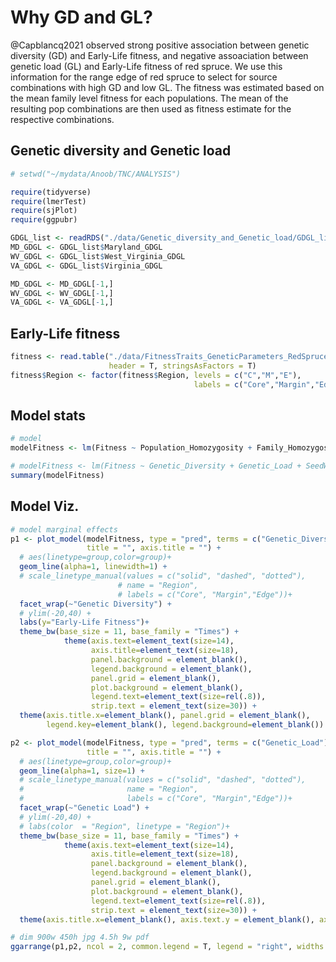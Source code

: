 # Why GD and GL?   

@Capblancq2021 observed strong positive association between genetic diversity (GD) and Early-Life fitness, and negative assoaciation between genetic load (GL) and Early-Life fitness of red spruce. We use this information for the range edge of red spruce to select for source combinations with high GD and low GL. The fitness was estimated based on the mean family level fitness for each populations. The mean of the resulting pop combinations are then used as fitness estimate for the respective combinations.      



## Genetic diversity and Genetic load   
```r
# setwd("~/mydata/Anoob/TNC/ANALYSIS")
```

```r
require(tidyverse)
require(lmerTest)
require(sjPlot)
require(ggpubr)
```

```r
GDGL_list <- readRDS("./data/Genetic_diversity_and_Genetic_load/GDGL_list")
MD_GDGL <- GDGL_list$Maryland_GDGL
WV_GDGL <- GDGL_list$West_Virginia_GDGL
VA_GDGL <- GDGL_list$Virginia_GDGL

MD_GDGL <- MD_GDGL[-1,]
WV_GDGL <- WV_GDGL[-1,]
VA_GDGL <- VA_GDGL[-1,]
```

## Early-Life fitness 
```r
fitness <- read.table("./data/FitnessTraits_GeneticParameters_RedSpruce.txt",
                      header = T, stringsAsFactors = T)
fitness$Region <- factor(fitness$Region, levels = c("C","M","E"),
                                         labels = c("Core","Margin","Edge"))
```

## Model stats
```r
# model
modelFitness <- lm(Fitness ~ Population_Homozygosity + Family_Homozygosity + Genetic_Diversity + Genetic_Load + SeedWeight, data=fitness %>% filter(Region=="Edge"))

# modelFitness <- lm(Fitness ~ Genetic_Diversity + Genetic_Load + SeedWeight + Region + Region*Genetic_Diversity + Region*Genetic_Load, data=fitness)
summary(modelFitness)
```

## Model Viz.
```r
# model marginal effects
p1 <- plot_model(modelFitness, type = "pred", terms = c("Genetic_Diversity"),
                 title = "", axis.title = "") + 
  # aes(linetype=group,color=group)+
  geom_line(alpha=1, linewidth=1) +
  # scale_linetype_manual(values = c("solid", "dashed", "dotted"),
                        # name = "Region", 
                        # labels = c("Core", "Margin","Edge"))+ 
  facet_wrap(~"Genetic Diversity") + 
  # ylim(-20,40) + 
  labs(y="Early-Life Fitness")+
  theme_bw(base_size = 11, base_family = "Times") +
            theme(axis.text=element_text(size=14), 
                  axis.title=element_text(size=18),
                  panel.background = element_blank(), 
                  legend.background = element_blank(), 
                  panel.grid = element_blank(), 
                  plot.background = element_blank(), 
                  legend.text=element_text(size=rel(.8)), 
                  strip.text = element_text(size=30)) +
  theme(axis.title.x=element_blank(), panel.grid = element_blank(),
        legend.key=element_blank(), legend.background=element_blank())

p2 <- plot_model(modelFitness, type = "pred", terms = c("Genetic_Load"), 
                 title = "", axis.title = "") + 
  # aes(linetype=group,color=group)+
  geom_line(alpha=1, size=1) +
  # scale_linetype_manual(values = c("solid", "dashed", "dotted"),
  #                       name = "Region", 
  #                       labels = c("Core", "Margin","Edge"))+
  facet_wrap(~"Genetic Load") + 
  # ylim(-20,40) + 
  # labs(color  = "Region", linetype = "Region")+
  theme_bw(base_size = 11, base_family = "Times") +
            theme(axis.text=element_text(size=14), 
                  axis.title=element_text(size=18),
                  panel.background = element_blank(), 
                  legend.background = element_blank(), 
                  panel.grid = element_blank(), 
                  plot.background = element_blank(), 
                  legend.text=element_text(size=rel(.8)), 
                  strip.text = element_text(size=30)) +
  theme(axis.title.x=element_blank(), axis.text.y = element_blank(), axis.ticks.y = element_blank(), panel.grid = element_blank())
```


```r
# dim 900w 450h jpg 4.5h 9w pdf
ggarrange(p1,p2, ncol = 2, common.legend = T, legend = "right", widths = c(1.1,1,1,1))

```